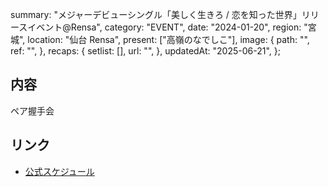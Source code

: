   summary: "メジャーデビューシングル「美しく生きろ / 恋を知った世界」リリースイベント@Rensa",
  category: "EVENT",
  date: "2024-01-20",
  region: "宮城",
  location: "仙台 Rensa",
  present: ["高嶺のなでしこ"],
  image: {
    path: "",
    ref: "",
  },
  recaps: {
    setlist: [],
    url: "",
  },
  updatedAt: "2025-06-21",
};

## 内容

ペア握手会

## リンク

- [公式スケジュール](https://takanenonadeshiko.jp/?p=1699)

